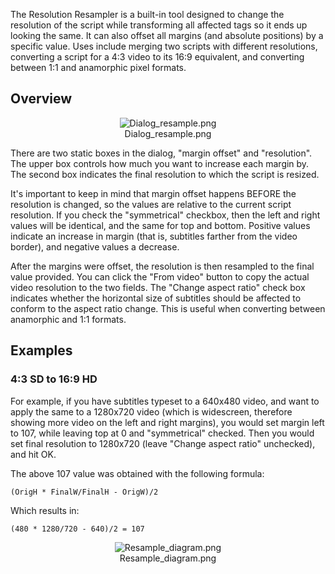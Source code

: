 The Resolution Resampler is a built-in tool designed to change the resolution of the script while transforming all affected tags so it ends up looking the same. It can also offset all margins (and absolute positions) by a specific value. Uses include merging two scripts with different resolutions, converting a script for a 4:3 video to its 16:9 equivalent, and converting between 1:1 and anamorphic pixel formats.

== Overview ==
<center>[[Image:Dialog resample.png]]</center>

There are two static boxes in the dialog, "margin offset" and "resolution". The upper box controls how much you want to increase each margin by. The second box indicates the final resolution to which the script is resized.

It's important to keep in mind that margin offset happens BEFORE the resolution is  changed, so the values are relative to the current script resolution. If you check the "symmetrical" checkbox, then the left and right values will be identical, and the same for top and bottom. Positive values indicate an increase in margin (that is, subtitles farther from the video border), and negative values a decrease.

After the margins were offset, the resolution is then resampled to the final value provided. You can click the "From video" button to copy the actual video resolution to the two fields. The "Change aspect ratio" check box indicates whether the horizontal size of subtitles should be affected to conform to the aspect ratio change. This is useful when converting between anamorphic and 1:1 formats.

== Examples ==
=== 4:3 SD to 16:9 HD ===
For example, if you have subtitles typeset to a 640x480 video, and want to apply the same to a 1280x720 video (which is widescreen, therefore showing more video on the left and right margins), you would set margin left to 107, while leaving top at 0 and "symmetrical" checked. Then you would set final resolution to 1280x720 (leave "Change aspect ratio" unchecked), and hit OK.

The above 107 value was obtained with the following formula:
 (OrigH * FinalW/FinalH - OrigW)/2
Which results in:
 (480 * 1280/720 - 640)/2 = 107

<center>[[Image:Resample diagram.png]]</center>